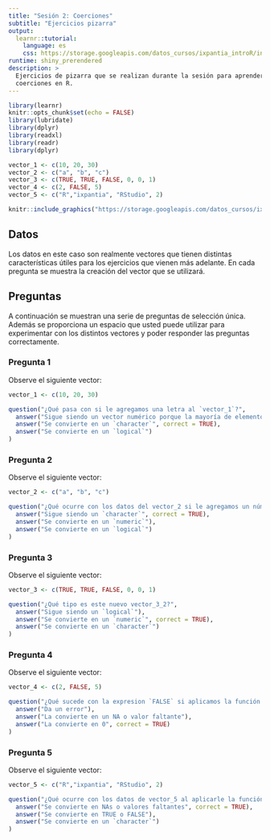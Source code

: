 ```yaml
---
title: "Sesión 2: Coerciones"
subtitle: "Ejercicios pizarra"
output: 
  learnr::tutorial:
    language: es
    css: https://storage.googleapis.com/datos_cursos/ixpantia_introR/intro_r.css
runtime: shiny_prerendered
description: >
  Ejercicios de pizarra que se realizan durante la sesión para aprender sobre
  coerciones en R.
---
```


<style>
@import url('https://fonts.googleapis.com/css2?family=Roboto+Mono&family=Roboto+Slab&family=Source+Sans+Pro:wght@300;400&display=swap');

@import url('https://fonts.googleapis.com/css2?family=Lato&display=swap');
</style> 

```r
library(learnr)
knitr::opts_chunk$set(echo = FALSE)
library(lubridate)
library(dplyr)
library(readxl)
library(readr)
library(dplyr)

vector_1 <- c(10, 20, 30)
vector_2 <- c("a", "b", "c")
vector_3 <- c(TRUE, TRUE, FALSE, 0, 0, 1)
vector_4 <- c(2, FALSE, 5)
vector_5 <- c("R","ixpantia", "RStudio", 2)
```

```r
knitr::include_graphics("https://storage.googleapis.com/datos_cursos/ixpantia_introR/ixpantia_logo.png")   
```

## Datos
Los datos en este caso son realmente vectores que tienen distintas
características útiles para los ejercicios que vienen más adelante. En cada
pregunta se muestra la creación del vector que se utilizará.


## Preguntas
A continuación se muestran una serie de preguntas de selección única. Además se
proporciona un espacio que usted puede utilizar para experimentar con los
distintos vectores y poder responder las preguntas correctamente.

### Pregunta 1

Observe el siguiente vector:

```r
vector_1 <- c(10, 20, 30)
```

```r
question("¿Qué pasa con si le agregamos una letra al `vector_1`?",
  answer("Sigue siendo un vector numérico porque la mayoría de elementos son números"),
  answer("Se convierte en un `character`", correct = TRUE),
  answer("Se convierte en un `logical`")
)
```

### Pregunta 2

Observe el siguiente vector:

```r
vector_2 <- c("a", "b", "c")
```

```r
question("¿Qué ocurre con los datos del vector_2 si le agregamos un número? ¿En qué se convierten?",
  answer("Sigue siendo un `character`", correct = TRUE),
  answer("Se convierte en un `numeric`"),
  answer("Se convierte en un `logical`")
)
```

### Pregunta 3

Observe el siguiente vector:

```r
vector_3 <- c(TRUE, TRUE, FALSE, 0, 0, 1)
```

```r
question("¿Qué tipo es este nuevo vector_3_2?",
  answer("Sigue siendo un `logical`"),
  answer("Se convierte en un `numeric`", correct = TRUE),
  answer("Se convierte en un `character`")
)
```

### Pregunta 4

Observe el siguiente vector:

```r
vector_4 <- c(2, FALSE, 5)
```

```r
question("¿Qué sucede con la expresion `FALSE` si aplicamos la función `as.numeric` al vector 4?",
  answer("Da un error"),
  answer("La convierte en un NA o valor faltante"),
  answer("La convierte en 0", correct = TRUE)
)
```

### Pregunta 5

Observe el siguiente vector:

```r
vector_5 <- c("R","ixpantia", "RStudio", 2)
```

```r
question("¿Qué ocurre con los datos de vector_5 al aplicarle la función `as.logical`? ¿En qué se convierten?",
  answer("Se convierte en NAs o valores faltantes", correct = TRUE),
  answer("Se convierte en TRUE o FALSE"),
  answer("Se convierte en un `character`")
)
```

